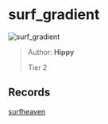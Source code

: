 
# surf_gradient

![surf_gradient](https://raw.githubusercontent.com/Sayt123/SurfMapPics/Maps-and-bonuses/csgo/surf_gradient.jpg)

> Author: **Hippy**
>
> Tier 2

## Records

[surfheaven](https://surfheaven.eu/map/surf_gradient)
